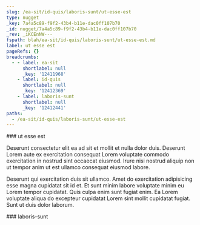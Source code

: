 ```yaml
---
slug: /ea-sit/id-quis/laboris-sunt/ut-esse-est
type: nugget
_key: 7a4a5c89-f9f2-43b4-b11e-dac0ff107b70
_id: nugget/7a4a5c89-f9f2-43b4-b11e-dac0ff107b70
_rev: _iKCEnNW---
fspath: blah/ea-sit/id-quis/laboris-sunt/ut-esse-est.md
label: ut esse est
pageRefs: {}
breadcrumbs:
  - - label: ea-sit
      shortlabel: null
      _key: '12411968'
    - label: id-quis
      shortlabel: null
      _key: '12412369'
    - label: laboris-sunt
      shortlabel: null
      _key: '12412441'
paths:
  - /ea-sit/id-quis/laboris-sunt/ut-esse-est
---
```


<NuggetArea>
<Nugget slug="/ea-sit/id-quis/laboris-sunt/ut-esse-est" type="nugget" _key="7a4a5c89-f9f2-43b4-b11e-dac0ff107b70" _id="nugget/7a4a5c89-f9f2-43b4-b11e-dac0ff107b70" _rev="_iKCEnNW---" fspath="blah/ea-sit/id-quis/laboris-sunt/ut-esse-est.md" label="ut esse est" paths="/ea-sit/id-quis/laboris-sunt/ut-esse-est">
<NuggetBody>
### ut esse est

Deserunt consectetur elit ea ad sit et mollit et nulla dolor duis. Deserunt Lorem aute ex exercitation consequat Lorem voluptate commodo exercitation in nostrud sint occaecat eiusmod. Irure nisi nostrud aliquip non ut tempor anim ut est ullamco consequat eiusmod labore.

Deserunt qui exercitation duis sit ullamco. Amet do exercitation adipisicing esse magna cupidatat sit id et. Et sunt minim labore voluptate minim eu Lorem tempor cupidatat. Quis culpa enim sunt fugiat enim. Ea Lorem voluptate aliqua do excepteur cupidatat Lorem sint mollit cupidatat fugiat. Sunt ut duis dolor laborum.

</NuggetBody>
<Breadcrumbs>
<Crumbs>
<Crumb _key="12411968" label="ea-sit" /><Crumb _key="12412369" label="id-quis" /><Crumb _key="12412441" label="laboris-sunt" />
</Crumbs>
</Breadcrumbs>
</Nugget>

<NuggetsInbound>
</NuggetsInbound>
<NuggetsOutbound>
</NuggetsOutbound>
</NuggetArea>
<PassagesInbound>
<Passage direction="inbound" type="passage" _key="12412441" _id="passage/12412441" _rev="_iKCEnNS--A" label="laboris-sunt" passage="laboris-sunt" fspath="blah/ea-sit/id-quis/laboris-sunt" paths="/ea-sit/id-quis/laboris-sunt" slug="/ea-sit/id-quis/laboris-sunt">
<NuggetBody>
### laboris-sunt

</NuggetBody>
<Breadcrumbs>
<Crumbs>
<Crumb _key="12411968" label="ea-sit" /><Crumb _key="12412369" label="id-quis" />
</Crumbs>
</Breadcrumbs>
</Passage>

</PassagesInbound>
<PassagesOutbound>
</PassagesOutbound>